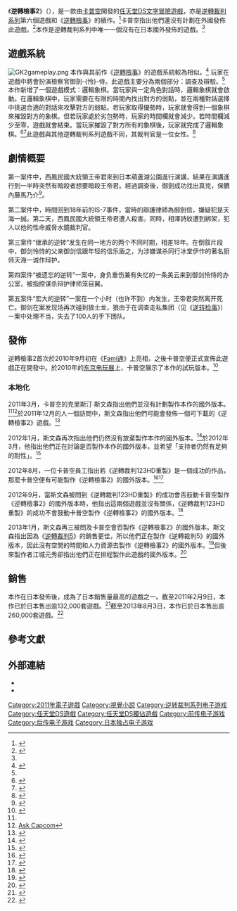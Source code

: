 {{Infobox video game
|title        = 逆轉檢事2
| image = File:GK2boxart.jpg
|caption      = 遊戲封面，由左至右，分別是御劍-{怜}-侍、一條美雲、信樂盾之和水鏡秤
|developer    = [[卡普空|卡普空]]
|publisher    = 卡普空
|designer     =
|composer     = [[岩垂德行|岩垂德行]]
|engine       =
|series       = [[逆轉裁判系列|逆轉裁判系列]]
|released     = {{vgrelease|JP|2011年2月3日}}
|genre        = [[文字冒險遊戲|文字冒險遊戲]]、[[視覺小說|視覺小說]]
|modes        = [[單人遊戲|單人]]
|platforms    = [[任天堂DS|任天堂DS]]
}}
《'''逆轉檢事2'''》（{{lang-ja|逆転検事2}}），是一款由[[卡普空|卡普空]]開發的[[任天堂DS|任天堂DS]][[文字冒險遊戲|文字冒險遊戲]]，亦是[[逆轉裁判系列|逆轉裁判系列]]第六個遊戲和《[[逆轉檢事|逆轉檢事]]》的續作。<ref name="Announcement">{{cite web |url=http://www.andriasang.com/e/blog/2010/09/09/ace_attorney_sequel/ |title=Capcom Formally Announces Ace Attorney Investigations 2 |author=Anoop Gantayat |date=September 9, 2010 |work= |publisher=Andriasang |accessdate=September 9, 2010 |archiveurl=https://archive.is/20130121000021/http://andriasang.com/comp2m/ace_attorney_sequel/ |archivedate=2013-01-21 |deadurl=yes }}</ref>卡普空指出他們還沒有計劃在外國發佈此遊戲。<ref name="Capcom Forums">{{cite web|title=Why Arent You Localizing Ace Attorney Investigations 2?|url=http://www.capcom-unity.com/ask_capcom/go/thread/view/7371/27423285/Why_Arent_You_Localizing_Ace_Attorney_Investigations_2?pg=3|accessdate=10 April 2011}}</ref>本作是逆轉裁判系列中唯一一個沒有在日本國外發佈的遊戲。<ref name="Capcom Forums"/>

==遊戲系統==
[[File:GK2gameplay.png|thumb]]
本作與其前作《[[逆轉檢事|逆轉檢事]]》的遊戲系統較為相似。<ref>{{cite web | url = http://www.eurogamer.net/articles/2010-12-03-ace-attorney-investigations-2-details | title = Ace Attorney Investigations 2 details | first = Wesley | last = Yin-poole | date = 2010-12-03 | accessdate = 2010-12-03 | publisher = [[Eurogamer|Eurogamer]] | archive-date = 2010-12-06 | archive-url = https://web.archive.org/web/20101206081413/http://www.eurogamer.net/articles/2010-12-03-ace-attorney-investigations-2-details | dead-url = no }}</ref>
玩家在遊戲中將會扮演檢察官御劍-{怜}-侍。此遊戲主要分為兩個部分：調查及辯駁。<ref name="Announcement"/>本作新增了一個遊戲模式：邏輯象棋。當玩家與一定角色對話時，邏輯象棋就會啟動。在邏輯象棋中，玩家需要在有限的時間內找出對方的弱點，並在兩種對話選擇中挑選合適的對話來攻擊對方的弱點。若玩家取得優勢時，玩家就會得到一個象棋來摧毀對方的象棋。但若玩家處於劣包勢時，玩家的時間欄就會減少。若時間欄減少至零，遊戲就會結束。當玩家摧毀了對方所有的象棋後，玩家就完成了邏輯象棋。<ref>{{Cite web | url = http://www.joystiq.com/2010/09/17/ace-attorney-investigations-2-preview/ | title = Ace Attorney Investigations 2 preview: My first game of Logic Chess | first = JC | last = Fletcher | date = 2010-09-17 | accessdate = 2010-09-17 | publisher = [[Joystiq|Joystiq]] | archive-url = https://web.archive.org/web/20100919002407/http://www.joystiq.com/2010/09/17/ace-attorney-investigations-2-preview/ | archive-date = 2010-09-19 | dead-url = yes }}</ref><ref>{{cite web | url = http://www.destructoid.com/tgs-hands-on-with-miles-edgeworth-2-184244.phtml | title = TGS: Hands on with Miles Edgeworth 2 | publisher = [[Destructoid|Destructoid]] | date = 2010-09-17 | accessdate = 2010-09-17 | archive-date = 2016-03-25 | archive-url = https://web.archive.org/web/20160325124600/http://www.destructoid.com/tgs-hands-on-with-miles-edgeworth-2-184244.phtml | dead-url = no }}</ref>此遊戲與其他逆轉裁判系列遊戲不同，其裁判官是一位女性。<ref>{{cite web | url = http://www.siliconera.com/2010/09/17/edgeworths-new-rival-in-ace-attorney-investigations-2-is-a-stern-female-judge/ | title = Edgeworth’s New Rival In Ace Attorney Investigations 2 Is A Stern Female Judge | publisher = Siliconera | date = 2010-09-17 | accessdate = 2010-09-17 | archive-date = 2015-09-22 | archive-url = https://web.archive.org/web/20150922093357/http://www.siliconera.com/2010/09/17/edgeworths-new-rival-in-ace-attorney-investigations-2-is-a-stern-female-judge/ | dead-url = yes }}</ref>

==劇情概要==
第一案件中，西鳳民國大統領王帝君來到日本葫蘆湖公園進行演講，結果在演講進行到一半時突然有暗殺者想要暗殺王帝君。經過調查後，御劍成功找出真兇，保鑣內藤馬乃介<ref>{{cite web | url = http://www.1up.com/news/miles-edgeworth-rides | title = Miles Edgeworth Rides Again | first = Kevin | last = Gifford | date = 2010-09-08 | accessdate = 2010-09-08 | publisher = [[1UP.com|1UP.com]] | deadurl = yes | archiveurl = https://web.archive.org/web/20121016050519/http://www.1up.com/news/miles-edgeworth-rides | archivedate = 2012-10-16 }}</ref>。

第二案件中，時間回到18年前的IS-7事件，當時的辯護律師為御劍信，嫌疑犯是天海一誠。第二天，西鳳民國大統領王帝君遭人殺害。同時，相澤詩紋遭到綁架，犯人以他的性命威脅水鏡裁判官。

第三案件“继承的逆转”发生在同一地方的两个不同时期，相差18年。在倒叙片段中，御剑怜恃的父亲御剑信跟年轻的信乐盾之，为涉嫌谋杀同行冰堂伊作的著名厨师天海一诚作辩护。

第四案件“被遗忘的逆转”一案中，身负重伤兼有失忆的一条美云来到御剑怜恃的办公室，被指控谋杀辩护律师笼目翼。

第五案件“宏大的逆转”一案在一个小时（也许不到）内发生，王帝君突然离开死亡。御剑在案发现场再次碰到狼士龙，狼由于在调查走私集团（见《[[逆转检事|逆转检事]]》）一案中处理不当，失去了100人的手下团队。

==發佈==
逆轉檢事2首次於2010年9月初在《[[Fami通|Fami通]]》上亮相，之後卡普空便正式宣佈此遊戲正在開發中。於2010年的[[东京电玩展|东京电玩展]]上，卡普空展示了本作的試玩版本。<ref>{{cite web | url = http://www.siliconera.com/2010/09/07/eureka-ace-attorney-investigations-2-announced/ | title = Eureka! Ace Attorney Investigations 2 Announced | author = Spensor | publisher = Siliconera | date = 2010-09-07 | accessdate = 2010-09-07 | archive-date = 2015-01-29 | archive-url = https://web.archive.org/web/20150129224757/http://www.siliconera.com/2010/09/07/eureka-ace-attorney-investigations-2-announced/ | dead-url = yes }}</ref>

=== 本地化 ===
2011年3月，卡普空的克里斯汀·斯文森指出他們並沒有計劃製作本作的國外版本。<ref name="Capcom Forums"/><ref>[http://www.ustream.tv/recorded/13406869 Ask Capcom]</ref>於2011年12月的人一個訪問中，斯文森指出他們可能會發佈一個可下載的《逆轉檢事2》遊戲。<ref>{{Cite web |url=http://www.siliconera.com/2011/12/09/from-resident-evil-to-asuras-wrath-capcoms-plans-for-next-year/ |title=From Resident Evil To Asura’s Wrath, Capcom’s Plans For Next Year |accessdate=2013-08-19 |archive-date=2016-04-11 |archive-url=https://web.archive.org/web/20160411184946/http://www.siliconera.com/2011/12/09/from-resident-evil-to-asuras-wrath-capcoms-plans-for-next-year/ |dead-url=yes }}</ref>

2012年1月，斯文森再次指出他們仍然沒有放棄製作本作的國外版本。<ref>{{cite video|people=Christian Svensson |year=2012 |title=Devil May Cry 2 (Pt. 2) |url=http://www.twitch.tv/capcomunity/b/306354674 |format= |medium= |language=en |publisher= |location= |archiveurl=https://web.archive.org/web/20120207021917/http://www.twitch.tv/capcomunity/b/306354674 |archivedate=2012-02-07 |accessdate=2012-02-05 |time=4:27 |ref= |deadurl=yes }}</ref>於2012年3月，他指出他們正在討論是否製作本作的國外版本，並希望「支持者仍然有足夠的耐性」。<ref>{{cite web |url=http://www.gameinformer.com/b/news/archive/2012/03/13/capcom-going-big-with-resident-evil-6.aspx |title=Capcom Going Big With Resident Evil |author=Jim Reilly |date=March 13, 2012 |work=Game Informer |accessdate=March 14, 2012 |archive-date=2016-03-03 |archive-url=https://web.archive.org/web/20160303172555/http://www.gameinformer.com/b/news/archive/2012/03/13/capcom-going-big-with-resident-evil-6.aspx |dead-url=yes }}</ref>

2012年8月，一位卡普空員工指出若《逆轉裁判123HD重製》是一個成功的作品，那麼卡普空便有可能製作《逆轉檢事2》的國外版本。<ref>{{cite web |url=http://www.capcom-unity.com/xantista/blog/2012/08/29/phoenix_wright:_ace_attorney_hd_trilogy_coming_to_iphone_and_ipad_this_fall |title=Phoenix Wright: Ace Attorney HD Trilogy coming to iPhone and iPad this Fall |author=Chris |date=August 29, 2012 |publisher=[[Capcom|Capcom]] |accessdate=September 2, 2012 |quote=Erick: "Does this increases {{sic}} the chances of a localization of AAI2?..."<br/>Chris: "It will if it's a success ;)"}}</ref><ref>{{cite web |url=http://forums.court-records.net/viewtopic.php?f=31&t=23724 |title=Carrot on a Stick |author=Wooster |date=August 30, 2012 |publisher=Court-Records |accessdate=September 2, 2012}}</ref>

2012年9月，當斯文森被問到《逆轉裁判123HD重製》的成功會否鼓動卡普空製作《逆轉檢事2》的國外版本時，他指出這兩個遊戲並沒有關係，《逆轉裁判123HD重製》的成功不會鼓動卡普空製作《逆轉檢事2》的國外版本。<ref name="sales forecasts">{{cite web |url=http://www.siliconera.com/2012/09/17/ace-attorney-5-sales-forecasts-are-aggressive-say-capcom-usa/ |title=Ace Attorney 5 Sales Forecasts Are "Aggressive" Say Capcom USA |author=Ishaan |date=September 17, 2012 |publisher=[[Siliconera|Siliconera]] |accessdate=September 18, 2012 |archive-date=2016-04-11 |archive-url=https://web.archive.org/web/20160411205934/http://www.siliconera.com/2012/09/17/ace-attorney-5-sales-forecasts-are-aggressive-say-capcom-usa/ |dead-url=no }}</ref>

2013年1月，斯文森再三被問及卡普空會否製作《逆轉檢事2》的國外版本。斯文森指出因為《[[逆轉裁判5|逆轉裁判5]]》的銷售更佳，所以他們正在製作《逆轉裁判5》的國外版本，因此沒有空閒的時間和人力資源去製作《逆轉檢事2》的國外版本。<ref>{{cite web |url=http://www.capcom-unity.com/ask_capcom/go/thread/view/7371/29604851/whats-going-on-with-aai2&post_num=92#528060779 |title=What's going on with AAI2? |author=Christian Svensson |date=January 14, 2013 |publisher=Capcom |accessdate=January 15, 2013}}</ref>但後來製作者江城元秀卻指出他們正在排程製作此遊戲的國外版本。<ref>{{Cite web |url=http://kotaku.com/why-ace-attorney-investigations-2-never-made-it-to-amer-512745313 |title=Why Ace Attorney Investigations 2 Never Made It To America |accessdate=2013-08-19 |archive-date=2016-03-04 |archive-url=https://web.archive.org/web/20160304002602/http://kotaku.com/why-ace-attorney-investigations-2-never-made-it-to-amer-512745313 |dead-url=no }}</ref>

==銷售==
本作在日本發佈後，成為了日本銷售量最高的遊戲之一。截至2011年2月9日，本作已於日本售出逾132,000套遊戲。<ref>{{cite web | url = http://kotaku.com/#!5756431/the-last-story-gives-up-first-for-more-legal-drama-in-japan | title = The Last Story Gives Up First For More Legal Drama In Japan | first = Michael | last = McWheator | date = 2011-02-09 | accessdate = 2011-02-09 | publisher = [[Kotaku|Kotaku]] | archive-date = 2012-02-26 | archive-url = https://www.webcitation.org/65jtEC8RX?url=http://kotaku.com/#!5756431/the-last-story-gives-up-first-for-more-legal-drama-in-japan | dead-url = no }}</ref>截至2013年8月3日，本作已於日本售出逾260,000套遊戲。<ref>{{cite web|url=http://www.vgchartz.com/game/47197/ace-attorney-investigations-2/|title=Ace Attorney Investigations 2|publisher=VGChartz|date=2013-08-03|accessdate=2013-08-19}}</ref>

==參考文獻==
{{reflist|2}}

==外部連結==
* {{Official|http://www.capcom.co.jp/gyakutenkenji/2/index.html}}{{ja}}
* {{vndb|6639|v}}

{{逆轉裁判系列}}

{{DEFAULTSORT:Gyakuten Kenji 2}}
[[Category:2011年電子遊戲|Category:2011年電子遊戲]]
[[Category:視覺小說|Category:視覺小說]]
[[Category:逆转裁判系列电子游戏|Category:逆转裁判系列电子游戏]]
[[Category:任天堂DS遊戲|Category:任天堂DS遊戲]]
[[Category:任天堂DS獨佔遊戲|Category:任天堂DS獨佔遊戲]]
[[Category:前传电子游戏|Category:前传电子游戏]]
[[Category:后传电子游戏|Category:后传电子游戏]]
[[Category:日本独占电子游戏|Category:日本独占电子游戏]]